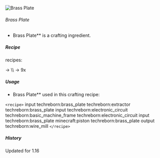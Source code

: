 ![Brass Plate](/mods/techreborn/brass_plate.png)

###### Brass Plate

- Brass Plate** is a crafting ingredient.

##### Recipe

<Mcitem id="techreborn:compressor"/> recipes:

<Mcitem id="techreborn:brass_ingot"/> -\>
<Mcitem id="techreborn:brass_plate"/> \\\\
<Mcitem id="techreborn:brass_storage_block"/> -\> 9x
<Mcitem id="techreborn:brass_plate"/>

##### Usage

- Brass Plate** used in this crafting recipe:

`<recipe>` input techreborn:brass_plate techreborn:extractor
techreborn:brass_plate input techreborn:electronic_circuit
techreborn:basic_machine_frame techreborn:electronic_circuit input
techreborn:brass_plate minecraft:piston techreborn:brass_plate output
techreborn:wire_mill `</recipe>`

##### History

Updated for 1.16
